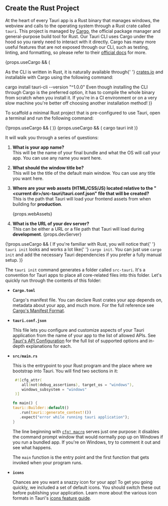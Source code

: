 
## Create the Rust Project

At the heart of every Tauri app is a Rust binary that manages windows, the webview and calls to the operating system through a Rust crate called `tauri`. This project is managed by [Cargo], the official package manager and general-purpose build tool for Rust. Our Tauri CLI uses Cargo under the hood so you rarely need to interact with it directly. Cargo has many more useful features that are not exposed through our CLI, such as testing, linting, and formatting, so please refer to their [official docs][cargo commands] for more.

<span>
  {props.useCargo && (
    <span>
      <p>
        As the CLI is written in Rust, it is naturally available through{' '}
        <a href="https://crates.io/crates/tauri-cli">crates.io</a> and
        installable with Cargo using the following command:
      </p>
      <CodeBlock language="shell">cargo install tauri-cli --version "^1.0.0"</CodeBlock>
      <Admonition type="note">
        Even though installing the CLI through Cargo is the preferred option, it
        has to compile the whole binary from scratch when you install it. If
        you're in a CI environment or on a very slow machine you're better off
        choosing another installation method!
      </Admonition>
    </span>
)}

</span>

To scaffold a minimal Rust project that is pre-configured to use Tauri, open a terminal and run the following command:

<span>
  {!props.useCargo && (
    <span>
      <Command name="init" />
    </span>
  )}
</span>

<span>
  {props.useCargo && (
    <span>
      <CodeBlock language="shell">cargo tauri init</CodeBlock>
    </span>
  )}
</span>

It will walk you through a series of questions:

1. **What is your app name?**  
   This will be the name of your final bundle and what the OS will call your app. You can use any name you want here.

2. **What should the window title be?**  
   This will be the title of the default main window. You can use any title you want here.

3. **Where are your web assets (HTML/CSS/JS) located relative to the "<current dir\>/src-tauri/tauri.conf.json" file that will be created?**  
   This is the path that Tauri will load your frontend assets from when building for **production**.

   <p>{props.webAssets}</p>

4. **What is the URL of your dev server?**  
   This can be either a URL or a file path that Tauri will load during **development**.
   <span>{props.devServer}</span>

<span>
  {!props.useCargo && (
    <span>
      <Admonition type="info">
        If you're familiar with Rust, you will notice that{' '}
        <code>tauri init</code> looks and works a lot like{' '}
        <code>cargo init</code>. You can just use <code>cargo init</code> and
        add the necessary Tauri dependencies if you prefer a fully manual setup.
      </Admonition>
    </span>
  )}
</span>

The `tauri init` command generates a folder called `src-tauri`. It's a convention for Tauri apps to place all core-related files into this folder. Let's quickly run through the contents of this folder:

- **`Cargo.toml`**

  Cargo's manifest file. You can declare Rust crates your app depends on, metadata about your app, and much more. For the full reference see [Cargo's Manifest Format][manifest-format].

- **`tauri.conf.json`**

  This file lets you configure and customize aspects of your Tauri application from the name of your app to the list of allowed APIs. See [Tauri's API Configuration][api config] for the full list of supported options and in-depth explanations for each.

- **`src/main.rs`**

  This is the entrypoint to your Rust program and the place where we bootstrap into Tauri. You will find two sections in it:

  ```rust title=src/main.rs
   #![cfg_attr(
      all(not(debug_assertions), target_os = "windows"),
      windows_subsystem = "windows"
   )]

  fn main() {
  tauri::Builder::default()
     .run(tauri::generate_context!())
     .expect("error while running tauri application");
  }
  ```

  The line beginning with [`cfg! macro`][cfg macro] serves just one purpose: it disables the command prompt window that would normally pop up on Windows if you run a bundled app. If you're on Windows, try to comment it out and see what happens.

  The `main` function is the entry point and the first function that gets invoked when your program runs.

- **`icons`**

  Chances are you want a snazzy icon for your app! To get you going quickly, we included a set of default icons. You should switch these out before publishing your application. Learn more about the various icon formats in Tauri's [icons feature guide][icons].

[manifest-format]: https://doc.rust-lang.org/cargo/reference/manifest.html
[cfg macro]: https://doc.rust-lang.org/rust-by-example/attribute/cfg.html
[api config]: ../../../api/config
[icons]: ../../features/icons
[prerequisites]: ../prerequisites.md
[cargo]: https://doc.rust-lang.org/cargo/
[cargo commands]: https://doc.rust-lang.org/cargo/commands/index.html

